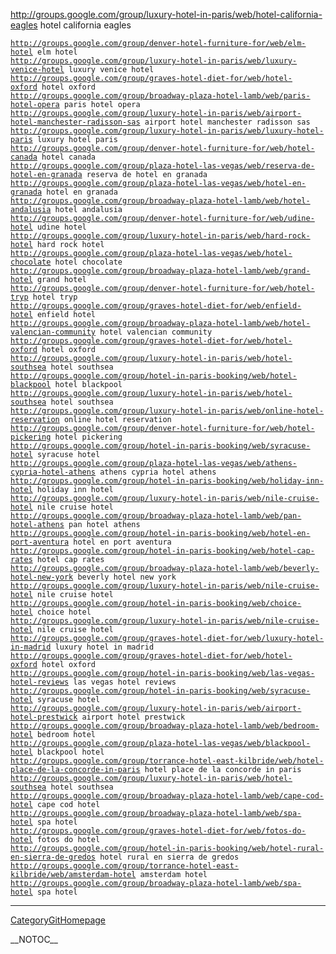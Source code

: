 http://groups.google.com/group/luxury-hotel-in-paris/web/hotel-california-eagles hotel california eagles
 http://groups.google.com/group/denver-hotel-furniture-for/web/elm-hotel elm hotel
 http://groups.google.com/group/luxury-hotel-in-paris/web/luxury-venice-hotel luxury venice hotel
 http://groups.google.com/group/graves-hotel-diet-for/web/hotel-oxford hotel oxford
 http://groups.google.com/group/broadway-plaza-hotel-lamb/web/paris-hotel-opera paris hotel opera
 http://groups.google.com/group/luxury-hotel-in-paris/web/airport-hotel-manchester-radisson-sas airport hotel manchester radisson sas
 http://groups.google.com/group/luxury-hotel-in-paris/web/luxury-hotel-paris luxury hotel paris
 http://groups.google.com/group/denver-hotel-furniture-for/web/hotel-canada hotel canada
 http://groups.google.com/group/plaza-hotel-las-vegas/web/reserva-de-hotel-en-granada reserva de hotel en granada
 http://groups.google.com/group/plaza-hotel-las-vegas/web/hotel-en-granada hotel en granada
 http://groups.google.com/group/broadway-plaza-hotel-lamb/web/hotel-andalusia hotel andalusia
 http://groups.google.com/group/denver-hotel-furniture-for/web/udine-hotel udine hotel
 http://groups.google.com/group/luxury-hotel-in-paris/web/hard-rock-hotel hard rock hotel
 http://groups.google.com/group/plaza-hotel-las-vegas/web/hotel-chocolate hotel chocolate
 http://groups.google.com/group/broadway-plaza-hotel-lamb/web/grand-hotel grand hotel
 http://groups.google.com/group/denver-hotel-furniture-for/web/hotel-tryp hotel tryp
 http://groups.google.com/group/graves-hotel-diet-for/web/enfield-hotel enfield hotel
 http://groups.google.com/group/broadway-plaza-hotel-lamb/web/hotel-valencian-community hotel valencian community
 http://groups.google.com/group/graves-hotel-diet-for/web/hotel-oxford hotel oxford
 http://groups.google.com/group/luxury-hotel-in-paris/web/hotel-southsea hotel southsea
 http://groups.google.com/group/hotel-in-paris-booking/web/hotel-blackpool hotel blackpool
 http://groups.google.com/group/luxury-hotel-in-paris/web/hotel-southsea hotel southsea
 http://groups.google.com/group/luxury-hotel-in-paris/web/online-hotel-reservation online hotel reservation
 http://groups.google.com/group/denver-hotel-furniture-for/web/hotel-pickering hotel pickering
 http://groups.google.com/group/hotel-in-paris-booking/web/syracuse-hotel syracuse hotel
 http://groups.google.com/group/plaza-hotel-las-vegas/web/athens-cypria-hotel-athens athens cypria hotel athens
 http://groups.google.com/group/hotel-in-paris-booking/web/holiday-inn-hotel holiday inn hotel
 http://groups.google.com/group/luxury-hotel-in-paris/web/nile-cruise-hotel nile cruise hotel
 http://groups.google.com/group/broadway-plaza-hotel-lamb/web/pan-hotel-athens pan hotel athens
 http://groups.google.com/group/hotel-in-paris-booking/web/hotel-en-port-aventura hotel en port aventura
 http://groups.google.com/group/hotel-in-paris-booking/web/hotel-cap-rates hotel cap rates
 http://groups.google.com/group/broadway-plaza-hotel-lamb/web/beverly-hotel-new-york beverly hotel new york
 http://groups.google.com/group/luxury-hotel-in-paris/web/nile-cruise-hotel nile cruise hotel
 http://groups.google.com/group/hotel-in-paris-booking/web/choice-hotel choice hotel
 http://groups.google.com/group/luxury-hotel-in-paris/web/nile-cruise-hotel nile cruise hotel
 http://groups.google.com/group/graves-hotel-diet-for/web/luxury-hotel-in-madrid luxury hotel in madrid
 http://groups.google.com/group/graves-hotel-diet-for/web/hotel-oxford hotel oxford
 http://groups.google.com/group/hotel-in-paris-booking/web/las-vegas-hotel-reviews las vegas hotel reviews
 http://groups.google.com/group/hotel-in-paris-booking/web/syracuse-hotel syracuse hotel
 http://groups.google.com/group/luxury-hotel-in-paris/web/airport-hotel-prestwick airport hotel prestwick
 http://groups.google.com/group/broadway-plaza-hotel-lamb/web/bedroom-hotel bedroom hotel
 http://groups.google.com/group/plaza-hotel-las-vegas/web/blackpool-hotel blackpool hotel
 http://groups.google.com/group/torrance-hotel-east-kilbride/web/hotel-place-de-la-concorde-in-paris hotel place de la concorde in paris
 http://groups.google.com/group/luxury-hotel-in-paris/web/hotel-southsea hotel southsea
 http://groups.google.com/group/broadway-plaza-hotel-lamb/web/cape-cod-hotel cape cod hotel
 http://groups.google.com/group/broadway-plaza-hotel-lamb/web/spa-hotel spa hotel
 http://groups.google.com/group/graves-hotel-diet-for/web/fotos-do-hotel fotos do hotel
 http://groups.google.com/group/hotel-in-paris-booking/web/hotel-rural-en-sierra-de-gredos hotel rural en sierra de gredos
 http://groups.google.com/group/torrance-hotel-east-kilbride/web/amsterdam-hotel amsterdam hotel
 http://groups.google.com/group/broadway-plaza-hotel-lamb/web/spa-hotel spa hotel
----
[[CategoryGitHomepage]]

__NOTOC__